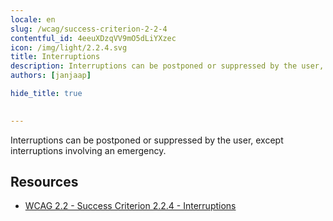 ```yaml
---
locale: en
slug: /wcag/success-criterion-2-2-4
contentful_id: 4eeuXDzqVV9mO5dLiYXzec
icon: /img/light/2.2.4.svg
title: Interruptions
description: Interruptions can be postponed or suppressed by the user, except interruptions involving an emergency.  
authors: [janjaap]

hide_title: true

	
---
```


<Hero
  title="Interruptions"
  icon="/img/light/2.2.4.svg"
  prefix="Success Criterion 2.2.4"
  suffix="Level AAA"
/>

Interruptions can be postponed or suppressed by the user, except interruptions involving an emergency.  

## Resources

- [WCAG 2.2 - Success Criterion 2.2.4 - Interruptions](https://www.w3.org/TR/WCAG22/#interruptions)